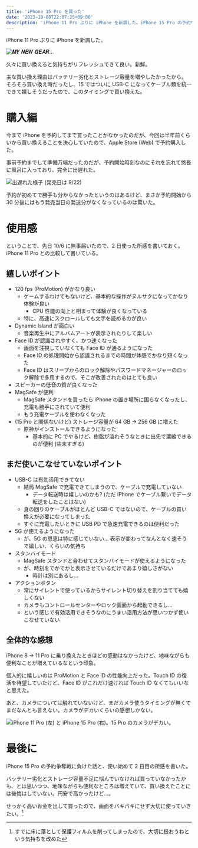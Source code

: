```yaml
---
title: 'iPhone 15 Pro を買った'
date: '2023-10-08T22:07:35+09:00'
description: 'iPhone 11 Pro ぶりに iPhone を新調した。iPhone 15 Pro の予約争奪戦に負けた話と、使い始めて 2 日目の所感。'
---
```


iPhone 11 Pro ぶりに iPhone を新調した。

![𝑴𝒀 𝑵𝑬𝑾 𝑮𝑬𝑨𝑹...](https://assets.fohte.net/images/CfDKhhjkeYMx95I3VQmVcbZEVSU.jpg?w=1663&h=1247)

久々に買い換えると気持ちがリフレッシュできて良い。新鮮。

主な買い換え理由はバッテリー劣化とストレージ容量を増やしたかったから。
そろそろ買い換え時だったし、15 ではついに USB-C になってケーブル類を統一できて嬉しそうだったので、このタイミングで買い換えた。

# 購入編

今まで iPhone を予約してまで買ったことがなかったのだが、今回は半年前くらいから買い換えることを決心していたので、Apple Store (Web) で予約購入した。

事前予約までして準備万端だったのだが、予約開始時刻なのにそれを忘れて悠長に風呂に入っており、完全に出遅れた。

![出遅れた様子 (発売日は 9/22)](https://assets.fohte.net/images/UrchQgQrRPyBLtrF-5XdvpAEJyw.png?w=1814&h=750)

予約が初めてで勝手も分からなかったというのはあるけど、まさか予約開始から 30 分後にはもう発売当日の発送分がなくなっているのは驚いた。

# 使用感

ということで、先日 10/6 に無事届いたので、2 日使った所感を書いておく。iPhone 11 Pro との比較して書いている。

## 嬉しいポイント

- 120 fps (ProMotion) がかなり良い
  - ゲームするわけでもないけど、基本的な操作がヌルサクになってかなり体験が良い
    - CPU 性能の向上と相まって体験が良くなっている
  - 特に、高速にスクロールしても文字を読めるのが良い
- Dynamic Island が面白い
  - 音楽再生中にアルバムアートが表示されたりして楽しい
- Face ID が認識されやすく、かつ速くなった
  - 画面を注視していなくても Face ID が通るようになった
  - Face ID の処理開始から認識されるまでの時間が体感でかなり短くなった
  - Face ID はスリープからのロック解除やパスワードマネージャーのロック解除で多用するので、そこが改善されたのはとても良い
- スピーカーの低音の質が良くなった
- MagSafe が便利
  - MagSafe スタンドを買ったら iPhone の置き場所に困らなくなったし、充電も勝手にされていて便利
  - もう充電ケーブルを使わなくなった
- (15 Pro と関係ないけど) ストレージ容量が 64 GB -> 256 GB に増えた
  - 原神がインストールできるようになった
    - 基本的に PC でやるけど、樹脂が溢れそうなときに出先で濃縮できるのが便利 (些末すぎる)

## まだ使いこなせていないポイント

- USB-C は有効活用できてない
  - 結局 MagSafe で充電できてしまうので、ケーブルで充電していない
    - データ転送時は嬉しいのかも? (ただ iPhone でケーブル繋いでデータ転送をしたことはない)
  - 身の回りのケーブルがほとんど USB-C ではないので、ケーブルの買い換えが必要になってしまった
  - すぐに充電したいときに USB PD で急速充電できるのは便利だった
- 5G が使えるようになった
  - が、5G の恩恵は特に感じていない… 表示が変わってなんとなく速そうで嬉しい、くらいの気持ち
- スタンバイモード
  - MagSafe スタンドと合わせてスタンバイモードが使えるようになった
  - が、時刻をでかでかと表示させているだけであまり嬉しさがない
    - 時計は別にあるし…
- アクションボタン
  - 常にサイレントで使っているからサイレント切り替えを割り当てても嬉しくない
  - カメラもコントロールセンターやロック画面から起動できるし…
  - という感じで有効活用できそうなのにうまい活用方法が思いつかず使いこなせていない

## 全体的な感想

iPhone 8 -> 11 Pro に乗り換えたときほどの感動はなかったけど、地味ながらも便利なことが増えているなという印象。

個人的に嬉しいのは ProMotion と Face ID の性能向上だった。Touch ID の復活を待望していたけど、Face ID がこれだけ速ければ Touch ID なくてもいいなと思えた。

あと、カメラについては触れていないけど、まだカメラ使うタイミングが無くてまだなんとも言えない。カメラがデカいくらいの感想しかない。

![iPhone 11 Pro (左) と iPhone 15 Pro (右)。15 Pro のカメラがデカい。](https://assets.fohte.net/images/3ex2qUKxml31sP9RHAD8JLjqghg.jpg?w=1663&h=1247)

# 最後に

iPhone 15 Pro の予約争奪戦に負けた話と、使い始めて 2 日目の所感を書いた。

バッテリー劣化とストレージ容量不足に悩んでいなければ買っていなかったかも、とは思いつつ、地味ながらも便利なところは増えていて、買い換えたことには後悔はしていない。円安で高かったけど…。

せっかく高いお金を出して買ったので、画面をバキバキにせず大切に使っていきたい。[^crashed]

[^crashed]: すでに床に落として保護フィルムを削ってしまったので、大切に扱おうねという気持ちを改めた

